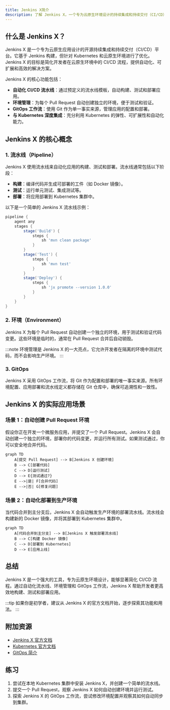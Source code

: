 ```yaml
---
title: Jenkins X简介
description: 了解 Jenkins X，一个专为云原生环境设计的持续集成和持续交付（CI/CD）平台，适合初学者入门。
---
```


## 什么是 Jenkins X？

Jenkins X 是一个专为云原生应用设计的开源持续集成和持续交付（CI/CD）平台。它基于 Jenkins 构建，但针对 Kubernetes 和云原生环境进行了优化。Jenkins X 的目标是简化开发者在云原生环境中的 CI/CD 流程，提供自动化、可扩展和高效的解决方案。

Jenkins X 的核心功能包括：
- **自动化 CI/CD 流水线**：通过预定义的流水线模板，自动构建、测试和部署应用。
- **环境管理**：为每个 Pull Request 自动创建独立的环境，便于测试和验证。
- **GitOps 工作流**：使用 Git 作为单一事实来源，管理应用的配置和部署。
- **与 Kubernetes 深度集成**：充分利用 Kubernetes 的弹性、可扩展性和自动化能力。

## Jenkins X 的核心概念

### 1. 流水线（Pipeline）

Jenkins X 使用流水线来自动化应用的构建、测试和部署。流水线通常包括以下阶段：
- **构建**：编译代码并生成可部署的工件（如 Docker 镜像）。
- **测试**：运行单元测试、集成测试等。
- **部署**：将应用部署到 Kubernetes 集群中。

以下是一个简单的 Jenkins X 流水线示例：

```groovy
pipeline {
    agent any
    stages {
        stage('Build') {
            steps {
                sh 'mvn clean package'
            }
        }
        stage('Test') {
            steps {
                sh 'mvn test'
            }
        }
        stage('Deploy') {
            steps {
                sh 'jx promote --version 1.0.0'
            }
        }
    }
}
```

### 2. 环境（Environment）

Jenkins X 为每个 Pull Request 自动创建一个独立的环境，用于测试和验证代码变更。这些环境是临时的，通常在 Pull Request 合并后自动销毁。

:::note
环境管理是 Jenkins X 的一大亮点，它允许开发者在隔离的环境中测试代码，而不会影响生产环境。
:::

### 3. GitOps

Jenkins X 采用 GitOps 工作流，将 Git 作为配置和部署的唯一事实来源。所有环境配置、应用部署和流水线定义都存储在 Git 仓库中，确保可追溯性和一致性。

## Jenkins X 的实际应用场景

### 场景 1：自动创建 Pull Request 环境

假设你正在开发一个微服务应用，并提交了一个 Pull Request。Jenkins X 会自动创建一个独立的环境，部署你的代码变更，并运行所有测试。如果测试通过，你可以安全地合并代码。

```mermaid
graph TD
    A[提交 Pull Request] --> B[Jenkins X 创建环境]
    B --> C[部署代码]
    C --> D[运行测试]
    D --> E{测试通过?}
    E -->|是| F[合并代码]
    E -->|否| G[修复问题]
```

### 场景 2：自动化部署到生产环境

当代码合并到主分支后，Jenkins X 会自动触发生产环境的部署流水线。流水线会构建新的 Docker 镜像，并将其部署到 Kubernetes 集群中。

```mermaid
graph TD
    A[代码合并到主分支] --> B[Jenkins X 触发部署流水线]
    B --> C[构建 Docker 镜像]
    C --> D[部署到 Kubernetes]
    D --> E[应用上线]
```

## 总结

Jenkins X 是一个强大的工具，专为云原生环境设计，能够显著简化 CI/CD 流程。通过自动化流水线、环境管理和 GitOps 工作流，Jenkins X 帮助开发者更高效地构建、测试和部署应用。

:::tip
如果你是初学者，建议从 Jenkins X 的官方文档开始，逐步探索其功能和用法。
:::

## 附加资源

- [Jenkins X 官方文档](https://jenkins-x.io/docs/)
- [Kubernetes 官方文档](https://kubernetes.io/docs/home/)
- [GitOps 简介](https://www.weave.works/technologies/gitops/)

## 练习

1. 尝试在本地 Kubernetes 集群中安装 Jenkins X，并创建一个简单的流水线。
2. 提交一个 Pull Request，观察 Jenkins X 如何自动创建环境并运行测试。
3. 探索 Jenkins X 的 GitOps 工作流，尝试修改环境配置并观察其如何自动同步到集群。